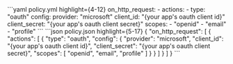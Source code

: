 

<CodeGroup>
```yaml policy.yml highlight={4-12}
on_http_request:
  - actions:
    - type: "oauth"
    config:
    provider: "microsoft"
    client_id: "{your app's oauth client id}"
    client_secret: "{your app's oauth client secret}"
    scopes:
    - "openid"
    - "email"
    - "profile"
```
```json policy.json highlight={5-17}
{
  "on_http_request": [
    {
      "actions": [
        {
          "type": "oauth",
          "config": {
            "provider": "microsoft",
            "client_id": "{your app's oauth client id}",
            "client_secret": "{your app's oauth client secret}",
            "scopes": [
              "openid",
              "email",
              "profile"
            ]
          }
        }
      ]
    }
  ]
}
```
</CodeGroup>
